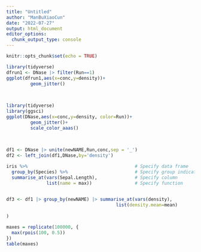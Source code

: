 ```yaml
---
title: "Untitled"
author: "ManBuXiaoCun"
date: "2022-07-27"
output: html_document
editor_options: 
  chunk_output_type: console
---
```


```r
knitr::opts_chunk$set(echo = TRUE)
```

```r
library(tidyverse)
dfrun1 <- DNase |> filter(Run==1)
ggplot(dfrun1,aes(x=conc,y=density))+
         geom_jitter()
      
       
```


```r
library(tidyverse)
library(ggsci)
ggplot(DNase,aes(x=conc,y=density, color=Run))+
         geom_jitter()+
         scale_color_aaas()
      
       
```

```r
df1 <- DNase |> unite(newNAME,Run,conc,sep = '_')
df2 <- left_join(df1,DNase,by='density')
```

```r
iris %>%                                        # Specify data frame
  group_by(Species) %>%                         # Specify group indicator
  summarise_at(vars(Sepal.Length),              # Specify column
               list(name = max))                # Specify function
 
```

```r
df3 <- df1 |> group_by(newNAME) |> summarise_at(vars(density),
                                         list(density.mean=mean)
  
)
```

```r
maxes = replicate(100000, {
  max(rpois(100, 0.5))
})
table(maxes)

```

